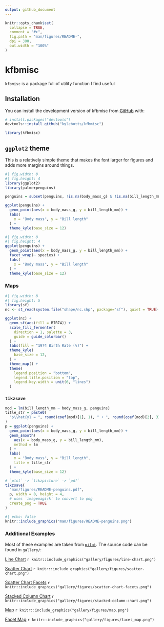 ```yaml
---
output: github_document
---
```


<!-- README.md is generated from README.Rmd. Please edit that file -->

```r
knitr::opts_chunk$set(
  collapse = TRUE,
  comment = "#>",
  fig.path = "man/figures/README-",
  dpi = 300,
  out.width = "100%"
)
```

# kfbmisc

<!-- badges: start -->
<!-- badges: end -->

`kfbmisc` is a package full of utility function I find useful

## Installation

You can install the development version of kfbmisc from [GitHub](https://github.com/) with:

``` r
# install.packages("devtools")
devtools::install_github("kylebutts/kfbmisc")
```

```r
library(kfbmisc)
```

## `ggplot2` theme

This is a relatively simple theme that makes the font larger for figures and adds more margins around things. 

```r
#| fig.width: 8
#| fig.height: 4
library(ggplot2)
library(palmerpenguins)

penguins = subset(penguins, !is.na(body_mass_g) & !is.na(bill_length_mm))

ggplot(penguins) +
  geom_point(aes(x = body_mass_g, y = bill_length_mm)) +
  labs(
    x = "Body mass", y = "Bill length"
  ) +
  theme_kyle(base_size = 12)
```

```r
#| fig.width: 8
#| fig.height: 4
ggplot(penguins) +
  geom_point(aes(x = body_mass_g, y = bill_length_mm)) +
  facet_wrap(~ species) +
  labs(
    x = "Body mass", y = "Bill length"
  ) +
  theme_kyle(base_size = 12)
```

### Maps

```r
#| fig.width: 8
#| fig.height: 5
library(sf)
nc <- st_read(system.file("shape/nc.shp", package="sf"), quiet = TRUE)

ggplot(nc) +
  geom_sf(aes(fill = BIR74)) +
  scale_fill_fermenter(
    direction = 1, palette = 3,
    guide = guide_colorbar()
  ) + 
  labs(fill = "1974 Birth Rate (%)") +
  theme_kyle(
    base_size = 12,
  ) + 
  theme_map() +
  theme(
    legend.position = "bottom",
    legend.title.position = "top",
    legend.key.width = unit(6, "lines")
  )
```

### `tikzsave`

```r
mod = lm(bill_length_mm ~ body_mass_g, penguins)
title_str = paste0(
  "$\\hat{y} = ", round(coef(mod)[1], 1), " + ", round(coef(mod)[2], 3), "x$"
)
p = ggplot(penguins) +
  geom_point(aes(x = body_mass_g, y = bill_length_mm)) +
  geom_smooth(
    aes(x = body_mass_g, y = bill_length_mm), 
    method = lm
  ) +
  labs(
    x = "Body mass", y = "Bill length",
    title = title_str
  ) +
  theme_kyle(base_size = 12)
```

```r
# `plot` -> `tikzpicture` -> `pdf`
tikzsave(
  "man/figures/README-penguins.pdf",
  p, width = 8, height = 4,
  # uses `imagemagick` to convert to png 
  create_png = TRUE 
)
```

```r
#| echo: false
knitr::include_graphics("man/figures/README-penguins.png")
```

### Additional Examples

Most of these examples are taken from [`pilot`](https://github.com/olihawkins/pilot). The source code can be found in `gallery/`:

[Line Chart](https://github.com/kylebutts/kfbmisc/blob/master/gallery/line-chart.R)
`r knitr::include_graphics("gallery/figures/line-chart.png")`

[Scatter Chart](https://github.com/kylebutts/kfbmisc/blob/master/gallery/scatter-chart-basic.R)
`r knitr::include_graphics("gallery/figures/scatter-chart.png")`

[Scatter Chart Facets](https://github.com/kylebutts/kfbmisc/blob/master/gallery/scatter-chart-facets.R)
`r knitr::include_graphics("gallery/figures/scatter-chart-facets.png")`

[Stacked Column Chart](https://github.com/kylebutts/kfbmisc/blob/master/gallery/stacked-column-chart.R)
`r knitr::include_graphics("gallery/figures/stacked-column-chart.png")`

[Map](https://github.com/kylebutts/kfbmisc/blob/master/gallery/map.R)
`r knitr::include_graphics("gallery/figures/map.png")`

[Facet Map](https://github.com/kylebutts/kfbmisc/blob/master/gallery/map.R)
`r knitr::include_graphics("gallery/figures/facet_map.png")`

